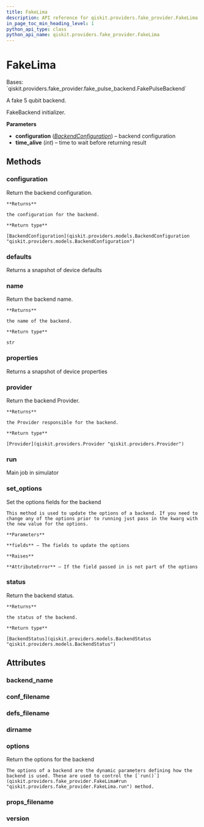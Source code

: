 ```yaml
---
title: FakeLima
description: API reference for qiskit.providers.fake_provider.FakeLima
in_page_toc_min_heading_level: 1
python_api_type: class
python_api_name: qiskit.providers.fake_provider.FakeLima
---
```


# FakeLima

<Class id="qiskit.providers.fake_provider.FakeLima" isDedicatedPage={true} github="https://github.com/qiskit/qiskit/tree/stable/0.23/qiskit/providers/fake_provider/backends/lima/fake_lima.py" signature="FakeLima">
  Bases: `qiskit.providers.fake_provider.fake_pulse_backend.FakePulseBackend`

  A fake 5 qubit backend.

  FakeBackend initializer.

  **Parameters**

  *   **configuration** ([*BackendConfiguration*](qiskit.providers.models.BackendConfiguration "qiskit.providers.models.BackendConfiguration")) – backend configuration
  *   **time\_alive** (*int*) – time to wait before returning result

  ## Methods

  ### configuration

  <Function id="qiskit.providers.fake_provider.FakeLima.configuration" signature="FakeLima.configuration()">
    Return the backend configuration.

    **Returns**

    the configuration for the backend.

    **Return type**

    [BackendConfiguration](qiskit.providers.models.BackendConfiguration "qiskit.providers.models.BackendConfiguration")
  </Function>

  ### defaults

  <Function id="qiskit.providers.fake_provider.FakeLima.defaults" signature="FakeLima.defaults()">
    Returns a snapshot of device defaults
  </Function>

  ### name

  <Function id="qiskit.providers.fake_provider.FakeLima.name" signature="FakeLima.name()">
    Return the backend name.

    **Returns**

    the name of the backend.

    **Return type**

    str
  </Function>

  ### properties

  <Function id="qiskit.providers.fake_provider.FakeLima.properties" signature="FakeLima.properties()">
    Returns a snapshot of device properties
  </Function>

  ### provider

  <Function id="qiskit.providers.fake_provider.FakeLima.provider" signature="FakeLima.provider()">
    Return the backend Provider.

    **Returns**

    the Provider responsible for the backend.

    **Return type**

    [Provider](qiskit.providers.Provider "qiskit.providers.Provider")
  </Function>

  ### run

  <Function id="qiskit.providers.fake_provider.FakeLima.run" signature="FakeLima.run(run_input, **kwargs)">
    Main job in simulator
  </Function>

  ### set\_options

  <Function id="qiskit.providers.fake_provider.FakeLima.set_options" signature="FakeLima.set_options(**fields)">
    Set the options fields for the backend

    This method is used to update the options of a backend. If you need to change any of the options prior to running just pass in the kwarg with the new value for the options.

    **Parameters**

    **fields** – The fields to update the options

    **Raises**

    **AttributeError** – If the field passed in is not part of the options
  </Function>

  ### status

  <Function id="qiskit.providers.fake_provider.FakeLima.status" signature="FakeLima.status()">
    Return the backend status.

    **Returns**

    the status of the backend.

    **Return type**

    [BackendStatus](qiskit.providers.models.BackendStatus "qiskit.providers.models.BackendStatus")
  </Function>

  ## Attributes

  ### backend\_name

  <Attribute id="qiskit.providers.fake_provider.FakeLima.backend_name" attributeValue="'fake_lima'" />

  ### conf\_filename

  <Attribute id="qiskit.providers.fake_provider.FakeLima.conf_filename" attributeValue="'conf_lima.json'" />

  ### defs\_filename

  <Attribute id="qiskit.providers.fake_provider.FakeLima.defs_filename" attributeValue="'defs_lima.json'" />

  ### dirname

  <Attribute id="qiskit.providers.fake_provider.FakeLima.dirname" attributeValue="'/home/runner/work/qiskit/qiskit/.tox/docs/lib/python3.8/site-packages/qiskit/providers/fake_provider/backends/lima'" />

  ### options

  <Attribute id="qiskit.providers.fake_provider.FakeLima.options">
    Return the options for the backend

    The options of a backend are the dynamic parameters defining how the backend is used. These are used to control the [`run()`](qiskit.providers.fake_provider.FakeLima#run "qiskit.providers.fake_provider.FakeLima.run") method.
  </Attribute>

  ### props\_filename

  <Attribute id="qiskit.providers.fake_provider.FakeLima.props_filename" attributeValue="'props_lima.json'" />

  ### version

  <Attribute id="qiskit.providers.fake_provider.FakeLima.version" attributeValue="1" />
</Class>

